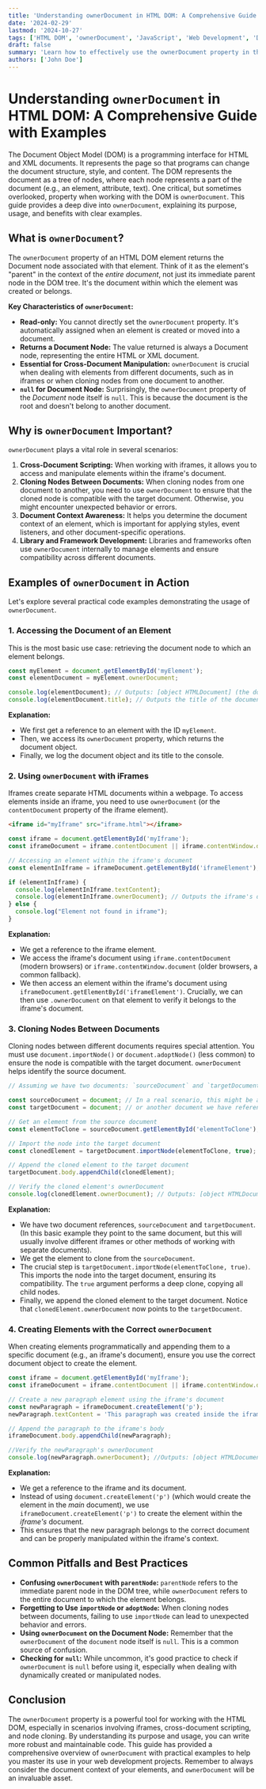 ```yaml
---
title: 'Understanding ownerDocument in HTML DOM: A Comprehensive Guide with Examples'
date: '2024-02-29'
lastmod: '2024-10-27'
tags: ['HTML DOM', 'ownerDocument', 'JavaScript', 'Web Development', 'DOM Manipulation']
draft: false
summary: 'Learn how to effectively use the ownerDocument property in the HTML DOM to access the document associated with any node. This comprehensive guide provides detailed explanations and practical code examples for web developers.'
authors: ['John Doe']
---
```


# Understanding `ownerDocument` in HTML DOM: A Comprehensive Guide with Examples

The Document Object Model (DOM) is a programming interface for HTML and XML documents. It represents the page so that programs can change the document structure, style, and content. The DOM represents the document as a tree of nodes, where each node represents a part of the document (e.g., an element, attribute, text).  One critical, but sometimes overlooked, property when working with the DOM is `ownerDocument`.  This guide provides a deep dive into `ownerDocument`, explaining its purpose, usage, and benefits with clear examples.

## What is `ownerDocument`?

The `ownerDocument` property of an HTML DOM element returns the Document node associated with that element.  Think of it as the element's "parent" in the context of the *entire document*, not just its immediate parent node in the DOM tree.  It's the document within which the element was created or belongs.

**Key Characteristics of `ownerDocument`:**

*   **Read-only:**  You cannot directly set the `ownerDocument` property. It's automatically assigned when an element is created or moved into a document.
*   **Returns a Document Node:** The value returned is always a Document node, representing the entire HTML or XML document.
*   **Essential for Cross-Document Manipulation:** `ownerDocument` is crucial when dealing with elements from different documents, such as in iframes or when cloning nodes from one document to another.
*   **`null` for Document Node:** Surprisingly, the `ownerDocument` property of the *Document* node itself is `null`. This is because the document is the root and doesn't belong to another document.

## Why is `ownerDocument` Important?

`ownerDocument` plays a vital role in several scenarios:

1.  **Cross-Document Scripting:**  When working with iframes, it allows you to access and manipulate elements within the iframe's document.
2.  **Cloning Nodes Between Documents:** When cloning nodes from one document to another, you need to use `ownerDocument` to ensure that the cloned node is compatible with the target document. Otherwise, you might encounter unexpected behavior or errors.
3.  **Document Context Awareness:**  It helps you determine the document context of an element, which is important for applying styles, event listeners, and other document-specific operations.
4.  **Library and Framework Development:**  Libraries and frameworks often use `ownerDocument` internally to manage elements and ensure compatibility across different documents.

## Examples of `ownerDocument` in Action

Let's explore several practical code examples demonstrating the usage of `ownerDocument`.

### 1. Accessing the Document of an Element

This is the most basic use case: retrieving the document node to which an element belongs.

```javascript
const myElement = document.getElementById('myElement');
const elementDocument = myElement.ownerDocument;

console.log(elementDocument); // Outputs: [object HTMLDocument] (the document object)
console.log(elementDocument.title); // Outputs the title of the document
```

**Explanation:**

*   We first get a reference to an element with the ID `myElement`.
*   Then, we access its `ownerDocument` property, which returns the document object.
*   Finally, we log the document object and its title to the console.

### 2. Using `ownerDocument` with iFrames

Iframes create separate HTML documents within a webpage. To access elements inside an iframe, you need to use `ownerDocument` (or the `contentDocument` property of the iframe element).

```html
<iframe id="myIframe" src="iframe.html"></iframe>
```

```javascript
const iframe = document.getElementById('myIframe');
const iframeDocument = iframe.contentDocument || iframe.contentWindow.document; // contentDocument is preferred

// Accessing an element within the iframe's document
const elementInIframe = iframeDocument.getElementById('iframeElement');

if (elementInIframe) {
  console.log(elementInIframe.textContent);
  console.log(elementInIframe.ownerDocument); // Outputs the iframe's document
} else {
  console.log("Element not found in iframe");
}
```

**Explanation:**

*   We get a reference to the iframe element.
*   We access the iframe's document using `iframe.contentDocument` (modern browsers) or `iframe.contentWindow.document` (older browsers, a common fallback).
*   We then access an element within the iframe's document using `iframeDocument.getElementById('iframeElement')`.  Crucially, we can then use `.ownerDocument` on that element to verify it belongs to the iframe's document.

### 3. Cloning Nodes Between Documents

Cloning nodes between different documents requires special attention. You must use `document.importNode()` or `document.adoptNode()` (less common) to ensure the node is compatible with the target document.  `ownerDocument` helps identify the source document.

```javascript
// Assuming we have two documents: `sourceDocument` and `targetDocument`

const sourceDocument = document; // In a real scenario, this might be an iframe's document
const targetDocument = document; // or another document we have reference to

// Get an element from the source document
const elementToClone = sourceDocument.getElementById('elementToClone');

// Import the node into the target document
const clonedElement = targetDocument.importNode(elementToClone, true); // Deep clone

// Append the cloned element to the target document
targetDocument.body.appendChild(clonedElement);

// Verify the cloned element's ownerDocument
console.log(clonedElement.ownerDocument); // Outputs: [object HTMLDocument] - the target document
```

**Explanation:**

*   We have two document references, `sourceDocument` and `targetDocument`. (In this basic example they point to the same document, but this will usually involve different iframes or other methods of working with separate documents).
*   We get the element to clone from the `sourceDocument`.
*   The crucial step is `targetDocument.importNode(elementToClone, true)`. This imports the node into the target document, ensuring its compatibility. The `true` argument performs a deep clone, copying all child nodes.
*   Finally, we append the cloned element to the target document.  Notice that `clonedElement.ownerDocument` now points to the `targetDocument`.

### 4. Creating Elements with the Correct `ownerDocument`

When creating elements programmatically and appending them to a specific document (e.g., an iframe's document), ensure you use the correct document object to create the element.

```javascript
const iframe = document.getElementById('myIframe');
const iframeDocument = iframe.contentDocument || iframe.contentWindow.document;

// Create a new paragraph element using the iframe's document
const newParagraph = iframeDocument.createElement('p');
newParagraph.textContent = 'This paragraph was created inside the iframe.';

// Append the paragraph to the iframe's body
iframeDocument.body.appendChild(newParagraph);

//Verify the newParagraph's ownerDocument
console.log(newParagraph.ownerDocument); //Outputs: [object HTMLDocument] - The iframe's document
```

**Explanation:**

*   We get a reference to the iframe and its document.
*   Instead of using `document.createElement('p')` (which would create the element in the *main* document), we use `iframeDocument.createElement('p')` to create the element within the *iframe's* document.
*   This ensures that the new paragraph belongs to the correct document and can be properly manipulated within the iframe's context.

## Common Pitfalls and Best Practices

*   **Confusing `ownerDocument` with `parentNode`:**  `parentNode` refers to the immediate parent node in the DOM tree, while `ownerDocument` refers to the entire document to which the element belongs.
*   **Forgetting to Use `importNode` or `adoptNode`:**  When cloning nodes between documents, failing to use `importNode` can lead to unexpected behavior and errors.
*   **Using `ownerDocument` on the Document Node:** Remember that the `ownerDocument` of the `document` node itself is `null`.  This is a common source of confusion.
*   **Checking for `null`:**  While uncommon, it's good practice to check if `ownerDocument` is `null` before using it, especially when dealing with dynamically created or manipulated nodes.

## Conclusion

The `ownerDocument` property is a powerful tool for working with the HTML DOM, especially in scenarios involving iframes, cross-document scripting, and node cloning. By understanding its purpose and usage, you can write more robust and maintainable code. This guide has provided a comprehensive overview of `ownerDocument` with practical examples to help you master its use in your web development projects.  Remember to always consider the document context of your elements, and `ownerDocument` will be an invaluable asset.